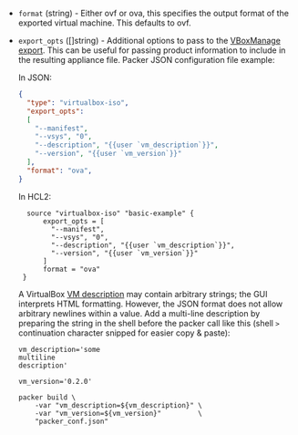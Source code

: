<!-- Code generated from the comments of the ExportConfig struct in builder/virtualbox/common/export_config.go; DO NOT EDIT MANUALLY -->

- `format` (string) - Either ovf or ova, this specifies the output format
  of the exported virtual machine. This defaults to ovf.

- `export_opts` ([]string) - Additional options to pass to the [VBoxManage
  export](https://www.virtualbox.org/manual/ch09.html#vboxmanage-export).
  This can be useful for passing product information to include in the
  resulting appliance file. Packer JSON configuration file example:
  
  In JSON:
  ```json
  {
    "type": "virtualbox-iso",
    "export_opts":
    [
      "--manifest",
      "--vsys", "0",
      "--description", "{{user `vm_description`}}",
      "--version", "{{user `vm_version`}}"
    ],
    "format": "ova",
  }
  ```
  
  In HCL2:
  ```hcl
  	source "virtualbox-iso" "basic-example" {
  		export_opts = [
  	      "--manifest",
  	      "--vsys", "0",
  	      "--description", "{{user `vm_description`}}",
  	      "--version", "{{user `vm_version`}}"
  	   	]
  		format = "ova"
   }
  ```
  
  A VirtualBox [VM
  description](https://www.virtualbox.org/manual/ch09.html#vboxmanage-export-ovf)
  may contain arbitrary strings; the GUI interprets HTML formatting. However,
  the JSON format does not allow arbitrary newlines within a value. Add a
  multi-line description by preparing the string in the shell before the
  packer call like this (shell `>` continuation character snipped for easier
  copy & paste):
  
  ```shell
  vm_description='some
  multiline
  description'
  
  vm_version='0.2.0'
  
  packer build \
      -var "vm_description=${vm_description}" \
      -var "vm_version=${vm_version}"         \
      "packer_conf.json"
  ```
